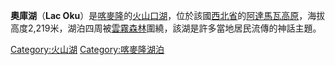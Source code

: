 '''奧庫湖'''（'''Lac Oku'''）是[[喀麥隆|喀麥隆]]的[[火山口湖|火山口湖]]，位於該國[[西北省_(喀麥隆)|西北省]]的[[阿達馬瓦高原|阿達馬瓦高原]]，海拔高度2,219米，湖泊四周被[[雲霧森林|雲霧森林]]圍繞，該湖是許多當地居民流傳的神話主題。

{{coord|6|11|34|N|10|27|14|E|display=title}}
{{DEFAULTSORT:Oku}}
[[Category:火山湖|Category:火山湖]]
[[Category:喀麥隆湖泊|Category:喀麥隆湖泊]]

{{Cameroon-stub}}